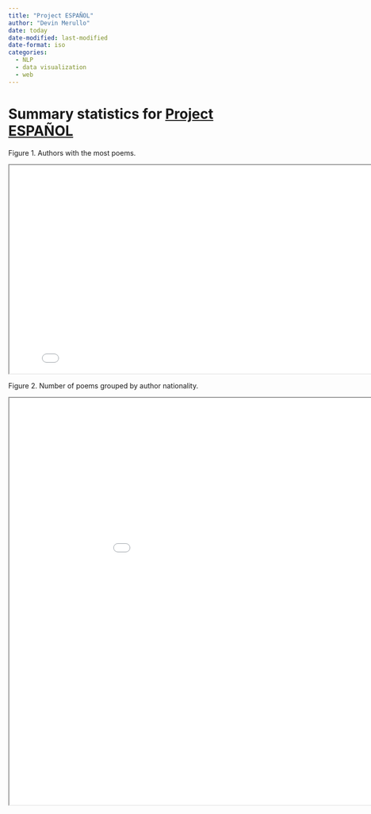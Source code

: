 ```yaml
---
title: "Project ESPAÑOL"
author: "Devin Merullo"
date: today
date-modified: last-modified
date-format: iso
categories: 
  - NLP
  - data visualization
  - web
---
```


# Summary statistics for [Project ESPAÑOL](https://github.com/dmerullo/project-espanol){target="_blank"}

Figure 1. Authors with the most poems.

<iframe src="../files/fig_b.html" width="820" height="420"></iframe>

Figure 2. Number of poems grouped by author nationality.

<iframe src="../files/fig_c.html" width="1020" height="820"></iframe>




